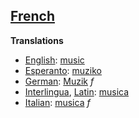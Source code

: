 ==[[French]]==

'''Translations'''

*[[English]]: [[music]]
*[[Esperanto]]: [[muziko]]
*[[German]]: [[Muzik]] ''f''
*[[Interlingua]], [[Latin]]: [[musica]]
*[[Italian]]: [[musica]] ''f''